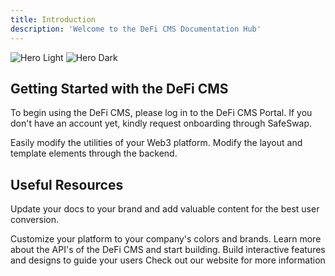 ```yaml
---
title: Introduction
description: 'Welcome to the DeFi CMS Documentation Hub'
---
```


<img
  className="block dark:hidden"
  src="/images/hero-light.svg"
  alt="Hero Light"
/>
<img
  className="hidden dark:block"
  src="/images/hero-dark.svg"
  alt="Hero Dark"
/>

## Getting Started with the DeFi CMS

To begin using the DeFi CMS, please log in to the DeFi CMS Portal. If you don't have an account yet, kindly request onboarding through SafeSwap.

<CardGroup cols={2}>
  <Card
    title="DeFi CMS Utilities"
    icon="pen-to-square"
    href="https://mintlify.com/docs/quickstart"
  >
    Easily modify the utilities of your Web3 platform.
  </Card>
  <Card
    title="Custom Layouts"
    icon="image"
    href="https://mintlify.com/docs/development"
  >
    Modify the layout and template elements through the backend.
  </Card>
</CardGroup>

## Useful Resources
Update your docs to your brand and add valuable content for the best user conversion.

<CardGroup cols={2}>
  <Card
    title="Customize Style"
    icon="palette"
    href="https://mintlify.com/docs/settings/global"
  >
    Customize your platform to your company's colors and brands.
  </Card>
  <Card
    title="Reference APIs"
    icon="code"
    href="https://mintlify.com/docs/api-playground/openapi"
  >
    Learn more about the API's of the DeFi CMS and start building.
  </Card>
  <Card
    title="Add Components"
    icon="screwdriver-wrench"
    href="https://mintlify.com/docs/components/accordion"
  >
    Build interactive features and designs to guide your users
  </Card>
  <Card
    title="Check out the website"
    icon="stars"
    href="https://www.defi-cms.com"
  >
    Check out our website for more information
  </Card>
</CardGroup>
